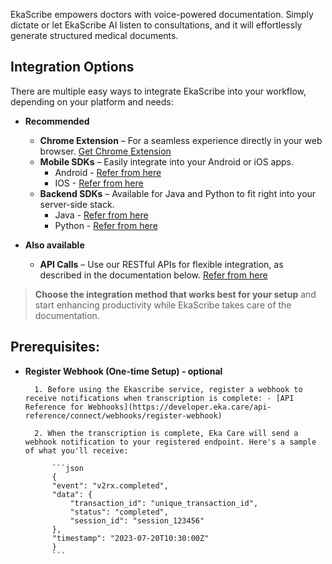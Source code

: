 EkaScribe empowers doctors with voice-powered documentation. Simply dictate or let EkaScribe AI listen to consultations, and it will effortlessly generate structured medical documents.

## Integration Options

There are multiple easy ways to integrate EkaScribe into your workflow, depending on your platform and needs:


- **Recommended**
    - **Chrome Extension** – For a seamless experience directly in your web browser. [Get Chrome Extension](https://chromewebstore.google.com/detail/ekascribe-ai-powered-clin/nncfcjgelepkhpjfkejgkncdfbcfmhom)
    - **Mobile SDKs** – Easily integrate into your Android or iOS apps.
        - Android - [Refer from here](https://developer.eka.care/api-reference/general-tools/medical/voice/SDKs/android-sdk)
        - IOS - [Refer from here](https://developer.eka.care/api-reference/general-tools/medical/voice/SDKs/ios-sdk)
    - **Backend SDKs** – Available for Java and Python to fit right into your server-side stack.
        - Java - [Refer from here](https://developer.eka.care/api-reference/general-tools/medical/voice/SDKs/java-sdk)
        - Python - [Refer from here](https://developer.eka.care/api-reference/general-tools/medical/voice/SDKs/python-sdk)

- **Also available**
    - **API Calls** – Use our RESTful APIs for flexible integration, as described in the documentation below. [Refer from here](https://developer.eka.care/api-reference/general-tools/medical/voice/ekascribe-v2/overview)

> **Choose the integration method that works best for your setup** and start enhancing productivity while EkaScribe takes care of the documentation.


## Prerequisites:
- **Register Webhook (One-time Setup) - optional**

        1. Before using the Ekascribe service, register a webhook to receive notifications when transcription is complete: - [API Reference for Webhooks](https://developer.eka.care/api-reference/connect/webhooks/register-webhook)

        2. When the transcription is complete, Eka Care will send a webhook notification to your registered endpoint. Here's a sample of what you'll receive:

            ```json
            {
            "event": "v2rx.completed",
            "data": {
                "transaction_id": "unique_transaction_id",
                "status": "completed",
                "session_id": "session_123456"
            },
            "timestamp": "2023-07-20T10:30:00Z"
            }
            ```
